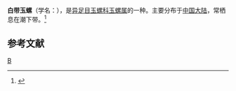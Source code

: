 {{Speciesbox 
| taxon = Natica albifasciata
| binomial_authority = Liu
}}
'''白带玉螺'''（学名：''{{lang|la|Natica albifasciata}}''），是[[异足目|异足目]][[玉螺科|玉螺科]][[玉螺属|玉螺属]]的一种。主要分布于[[中国大陆|中国大陆]]，常栖息在潮下带。<ref>{{cite web|url=http://shell.sinica.edu.tw/chinese/shellbase_detail.php?science_no=6210|title=国际贝库：白带玉螺|publisher=台湾贝类资料库|accessdate=2009-08-11}}</ref>

== 参考文献 ==
{{reflist}}
{{taxonbar}}

[[Category:玉螺属|B]]